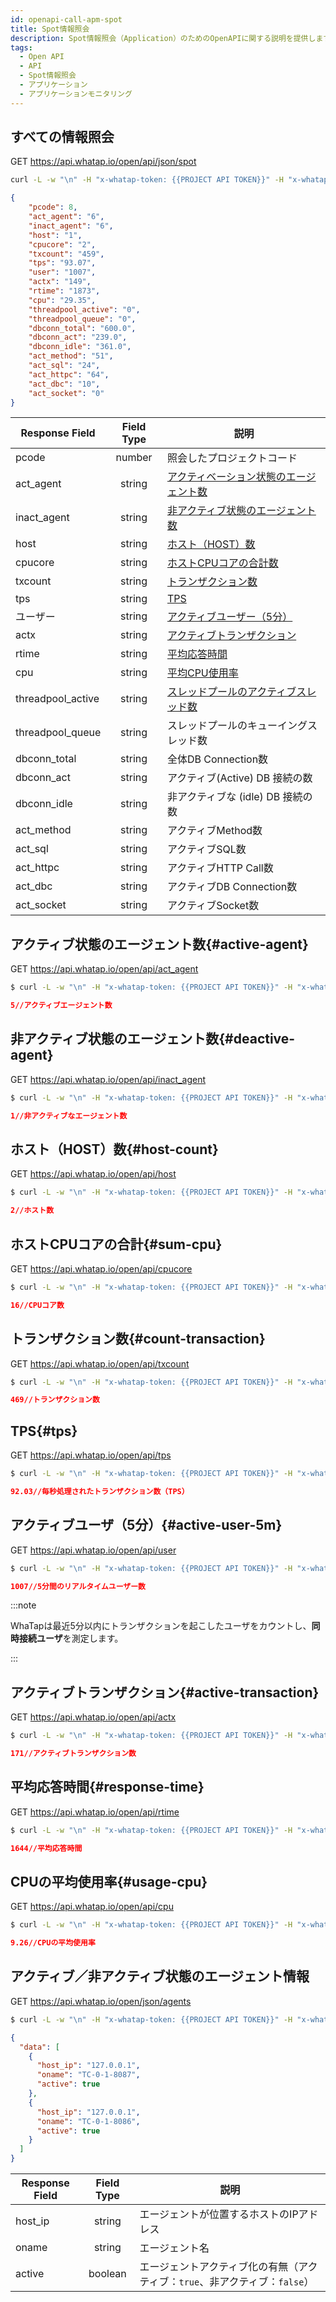 ```yaml
---
id: openapi-call-apm-spot
title: Spot情報照会
description: Spot情報照会（Application）のためのOpenAPIに関する説明を提供します。
tags:
  - Open API
  - API
  - Spot情報照会
  - アプリケーション
  - アプリケーションモニタリング
---
```


## すべての情報照会

<span class='apitype'>GET</span> https://api.whatap.io/open/api/json/spot

```bash title='command'
curl -L -w "\n" -H "x-whatap-token: {{PROJECT API TOKEN}}" -H "x-whatap-pcode: {{projectCode}}" "https://api.whatap.io/open/api/json/spot"
```

```json title='response'
{
    "pcode": 8,
    "act_agent": "6",
    "inact_agent": "6",
    "host": "1",
    "cpucore": "2",
    "txcount": "459",
    "tps": "93.07",
    "user": "1007",
    "actx": "149",
    "rtime": "1873",
    "cpu": "29.35",
    "threadpool_active": "0",
    "threadpool_queue": "0",
    "dbconn_total": "600.0",
    "dbconn_act": "239.0",
    "dbconn_idle": "361.0",
    "act_method": "51",
    "act_sql": "24",
    "act_httpc": "64",
    "act_dbc": "10",
    "act_socket": "0"
}
```

| Response Field    |            Field Type           | 説明                                      |
| ----------------- | :-----------------------------: | --------------------------------------- |
| pcode             | <span class='api'>number</span> | 照会したプロジェクトコード                           |
| act_agent         | <span class='api'>string</span> | [アクティベーション状態のエージェント数](#active-agent)    |
| inact_agent       | <span class='api'>string</span> | [非アクティブ状態のエージェント数](#deactive-agent)     |
| host              | <span class='api'>string</span> | [ホスト（HOST）数](#host-count)               |
| cpucore           | <span class='api'>string</span> | [ホストCPUコアの合計数](#sum-cpu)                |
| txcount           | <span class='api'>string</span> | [トランザクション数](#count-transaction)         |
| tps               | <span class='api'>string</span> | [TPS](#tps)                             |
| ユーザー              | <span class='api'>string</span> | [アクティブユーザー（5分）](#active-user-5m)        |
| actx              | <span class='api'>string</span> | [アクティブトランザクション](#active-transaction)    |
| rtime             | <span class='api'>string</span> | [平均応答時間](#response-time)                |
| cpu               | <span class='api'>string</span> | [平均CPU使用率](#usage-cpu)                  |
| threadpool_active | <span class='api'>string</span> | [スレッドプールのアクティブスレッド数](#count-threadpool) |
| threadpool_queue  | <span class='api'>string</span> | スレッドプールのキューイングスレッド数                     |
| dbconn_total      | <span class='api'>string</span> | 全体DB Connection数                        |
| dbconn_act        | <span class='api'>string</span> | アクティブ(Active) DB 接続の数                   |
| dbconn_idle       | <span class='api'>string</span> | 非アクティブな (idle) DB 接続の数                  |
| act_method        | <span class='api'>string</span> | アクティブMethod数                            |
| act_sql           | <span class='api'>string</span> | アクティブSQL数                               |
| act_httpc         | <span class='api'>string</span> | アクティブHTTP Call数                         |
| act_dbc           | <span class='api'>string</span> | アクティブDB Connection数                     |
| act_socket        | <span class='api'>string</span> | アクティブSocket数                            |

## アクティブ状態のエージェント数{#active-agent}

<span class='apitype'>GET</span> https://api.whatap.io/open/api/act_agent

```bash title='command'
$ curl -L -w "\n" -H "x-whatap-token: {{PROJECT API TOKEN}}" -H "x-whatap-pcode: {{projectCode}}" "https://api.whatap.io/open/api/act_agent"
```

```json title='response'
5//アクティブエージェント数
```

## 非アクティブ状態のエージェント数{#deactive-agent}

<span class='apitype'>GET</span> https://api.whatap.io/open/api/inact_agent

```bash title='command'
$ curl -L -w "\n" -H "x-whatap-token: {{PROJECT API TOKEN}}" -H "x-whatap-pcode: {{projectCode}}" "https://api.whatap.io/open/api/inact_agent"
```

```json title='response'
1//非アクティブなエージェント数
```

## ホスト（HOST）数{#host-count}

<span class='apitype'>GET</span> https://api.whatap.io/open/api/host

```bash title='command'
$ curl -L -w "\n" -H "x-whatap-token: {{PROJECT API TOKEN}}" -H "x-whatap-pcode: {{projectCode}}" "https://api.whatap.io/open/api/host"
```

```json title='response'
2//ホスト数
```

## ホストCPUコアの合計{#sum-cpu}

<span class='apitype'>GET</span> https://api.whatap.io/open/api/cpucore

```bash title='command'
$ curl -L -w "\n" -H "x-whatap-token: {{PROJECT API TOKEN}}" -H "x-whatap-pcode: {{projectCode}}" "https://api.whatap.io/open/api/cpucore"
```

```json title='response'
16//CPUコア数
```

## トランザクション数{#count-transaction}

<span class='apitype'>GET</span> https://api.whatap.io/open/api/txcount

```bash title='command'
$ curl -L -w "\n" -H "x-whatap-token: {{PROJECT API TOKEN}}" -H "x-whatap-pcode: {{projectCode}}" "https://api.whatap.io/open/api/txcount"
```

```json title='response'
469//トランザクション数
```

## TPS{#tps}

<span class='apitype'>GET</span> https://api.whatap.io/open/api/tps

```bash title='command'
$ curl -L -w "\n" -H "x-whatap-token: {{PROJECT API TOKEN}}" -H "x-whatap-pcode: {{projectCode}}" "https://api.whatap.io/open/api/tps"
```

```json title='response'
92.03//毎秒処理されたトランザクション数（TPS）
```

## アクティブユーザ（5分）{#active-user-5m}

<span class='apitype'>GET</span> https://api.whatap.io/open/api/user

```bash title='command'
$ curl -L -w "\n" -H "x-whatap-token: {{PROJECT API TOKEN}}" -H "x-whatap-pcode: {{projectCode}}" "https://api.whatap.io/open/api/user"
```

```json title='response'
1007//5分間のリアルタイムユーザー数
```

:::note 

WhaTapは最近5分以内にトランザクションを起こしたユーザをカウントし、**同時接続ユーザ**を測定します。

:::

## アクティブトランザクション{#active-transaction}

<span class='apitype'>GET</span> https://api.whatap.io/open/api/actx

```bash title='command'
$ curl -L -w "\n" -H "x-whatap-token: {{PROJECT API TOKEN}}" -H "x-whatap-pcode: {{projectCode}}" "https://api.whatap.io/open/api/actx"
```

```json title='response'
171//アクティブトランザクション数
```

## 平均応答時間{#response-time}

<span class='apitype'>GET</span> https://api.whatap.io/open/api/rtime

```bash title='command'
$ curl -L -w "\n" -H "x-whatap-token: {{PROJECT API TOKEN}}" -H "x-whatap-pcode: {{projectCode}}" "https://api.whatap.io/open/api/rtime"
```

```json title='response'
1644//平均応答時間
```

## CPUの平均使用率{#usage-cpu}

<span class='apitype'>GET</span> https://api.whatap.io/open/api/cpu

```bash title='command'
$ curl -L -w "\n" -H "x-whatap-token: {{PROJECT API TOKEN}}" -H "x-whatap-pcode: {{projectCode}}" "https://api.whatap.io/open/api/cpu"
```

```json title='response'
9.26//CPUの平均使用率
```

## アクティブ／非アクティブ状態のエージェント情報

<span class='apitype'>GET</span> https://api.whatap.io/open/json/agents

```bash title='command'
$ curl -L -w "\n" -H "x-whatap-token: {{PROJECT API TOKEN}}" -H "x-whatap-pcode: {{projectCode}}" "https://api.whatap.io/open/json/agents"
```

```json title='response'
{
  "data": [
    {
      "host_ip": "127.0.0.1",
      "oname": "TC-0-1-8087",
      "active": true
    },
    {
      "host_ip": "127.0.0.1",
      "oname": "TC-0-1-8086",
      "active": true
    }
  ]
}
```

| Response Field |       Field Type                 | 説明                                                       |
| -------------- | :------------------------------: | -------------------------------------------------------- |
| host_ip        |  <span class='api'>string</span> | エージェントが位置するホストのIPアドレス                                    |
| oname          |  <span class='api'>string</span> | エージェント名                                                  |
| active         | <span class='api'>boolean</span> | エージェントアクティブ化の有無（アクティブ：`true`、非アクティブ：`false`）             |
